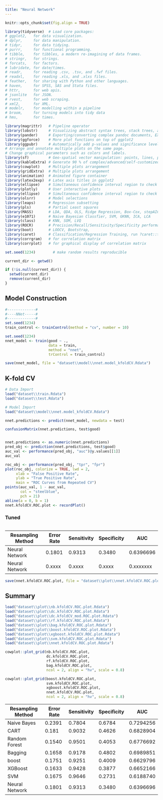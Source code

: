 ```yaml
---
title: "Neural Network"
---
```


```r
knitr::opts_chunk$set(fig.align = TRUE)

library(tidyverse)  # Load core packages: 
# ggplot2,   for data visualization.
# dplyr,     for data manipulation.
# tidyr,     for data tidying.
# purrr,     for functional programming.
# tibble,    for tibbles, a modern re-imagining of data frames.
# stringr,   for strings.
# forcats,   for factors.
# lubridate, for date/times.
# readr,     for reading .csv, .tsv, and .fwf files.
# readxl,    for reading .xls, and .xlxs files.
# feather,   for sharing with Python and other languages.
# haven,     for SPSS, SAS and Stata files.
# httr,      for web apis.
# jsonlite   for JSON.
# rvest,     for web scraping.
# xml2,      for XML.
# modelr,    for modelling within a pipeline
# broom,     for turning models into tidy data
# hms,       for times.

library(magrittr)   # Pipeline operator
library(lobstr)     # Visualizing abstract syntax trees, stack trees, and object sizes
library(pander)     # Exporting/converting complex pandoc documents, EX: df to Pandoc table
library(ggforce)    # More plot functions on top of ggplot2
library(ggpubr)     # Automatically add p-values and significance levels  plots. 
# Arrange and annotate multiple plots on the same page. 
# Change graphical parameters such as colors and labels.
library(sf)         # Geo-spatial vector manipulation: points, lines, polygons
library(kableExtra) # Generate 90 % of complex/advanced/self-customized/beautiful tables
library(cowplot)    # Multiple plots arrangement
library(gridExtra)  # Multiple plots arrangement
library(animation)  # Animated figure container
library(latex2exp)  # Latex axis titles in ggplot2
library(ellipse)    # Simultaneous confidence interval region to check C.I. of 2 slope parameters
library(plotly)     # User interactive plots
library(ellipse)    # Simultaneous confidence interval region to check C.I. of 2 regressors
library(olsrr)      # Model selections 
library(leaps)      # Regression subsetting 
library(pls)        # Partial Least squares
library(MASS)       # LDA, QDA, OLS, Ridge Regression, Box-Cox, stepAIC, etc,.
library(e1071)      # Naive Bayesian Classfier, SVM, GKNN, ICA, LCA
library(class)      # KNN, SOM, LVQ
library(ROCR)       # Precision/Recall/Sensitivity/Specificity performance plot 
library(boot)       # LOOCV, Bootstrap,
library(caret)      # Classification/Regression Training, run ?caret::trainControl
library(corrgram)   # for correlation matrix
library(corrplot)   # for graphical display of correlation matrix

set.seed(1234)        # make random results reproducible

current_dir <- getwd()

if (!is.null(current_dir)) {
  setwd(current_dir)
  remove(current_dir)
}
```

## Model Construction
```r
#-------------#
#----NNet-----#
#-------------#
set.seed(1234)
train_control <- trainControl(method = "cv", number = 10)

set.seed(1234)
nnet_model <- train(good ~ ., 
                    data = train, 
                    method = "nnet", 
                    trControl = train_control)

save(nnet_model, file = "dataset\\model\\nnet.model_kfoldCV.Rdata")
```

## K-fold CV
```r
# Data Import
load("dataset\\train.Rdata")
load("dataset\\test.Rdata")

# Model Import
load("dataset\\model\\nnet.model_kfoldCV.Rdata")

nnet.predictions <- predict(nnet_model, newdata = test)

confusionMatrix(nnet.predictions, test$good)


nnet.predictions <- as.numeric(nnet.predictions)
pred_obj <- prediction(nnet.predictions, test$good)
auc_val <- performance(pred_obj, "auc")@y.values[[1]]
auc_val

roc_obj <- performance(pred_obj, "tpr", "fpr")
plot(roc_obj, colorize = TRUE, lwd = 2,
     xlab = "False Positive Rate", 
     ylab = "True Positive Rate",
     main = "ROC Curves from Repeated CV")
points(auc_val, 1 - auc_val, 
       col = "steelblue", 
       pch = 21)
abline(a = 0, b = 1)
nnet.kfoldCV.ROC.plot <- recordPlot()
```

### Tuned
```r

```

| Resampling Method    | Error Rate | Sensitivity | Specificity | AUC       |
| -------------------- | ---------- | ----------- | ----------- | --------- |
| Neural Network       | 0.1801     | 0.9313      | 0.3480      | 0.6396696 |
| Neural Network       | 0.xxxx     | 0.xxxx      | 0.xxxx      | 0.xxxxxxx |

```r
save(nnet.kfoldCV.ROC.plot, file = "dataset\\plot\\nnet.kfoldCV.ROC.plot.Rdata")
```

## Summary

```r
load("dataset\\plot\\nb.kfoldCV.ROC.plot.Rdata")
load("dataset\\plot\\dc.kfoldCV.ROC.plot.Rdata")
load("dataset\\plot\\dc.kfoldCV_mod.ROC.plot.Rdata")
load("dataset\\plot\\rf.kfoldCV.ROC.plot.Rdata")
load("dataset\\plot\\bag.kfoldCV.ROC.plot.Rdata")
load("dataset\\plot\\boost.kfoldCV.ROC.plot.Rdata")
load("dataset\\plot\\xgboost.kfoldCV.ROC.plot.Rdata")
load("dataset\\plot\\svm.kfoldCV.ROC.plot.Rdata")
load("dataset\\plot\\nnet.kfoldCV.ROC.plot.Rdata")
```

```r
cowplot::plot_grid(nb.kfoldCV.ROC.plot,
                   dc.kfoldCV.ROC.plot,
                   rf.kfoldCV.ROC.plot,
                   bag.kfoldCV.ROC.plot, 
                   ncol = 2, align = "hv", scale = 0.8)

cowplot::plot_grid(boost.kfoldCV.ROC.plot,
                   svm.kfoldCV.ROC.plot,
                   xgboost.kfoldCV.ROC.plot,
                   nnet.kfoldCV.ROC.plot,
                   ncol = 2, align = "hv", scale = 0.8)
```

| Resampling Method | Error Rate | Sensitivity | Specificity | AUC       |
| ----------------- | ---------- | ----------- | ----------- | --------- |
| Naive Bayes       | 0.2391     | 0.7804      | 0.6784      | 0.7294256 |
| CART              | 0.181      | 0.9032      | 0.4626      | 0.6828904 |
| Random Forest     | 0.1540     | 0.9501      | 0.4053      | 0.6776692 |
| Bagging           | 0.1658     | 0.9178      | 0.4802      | 0.6989851 |
| boost             | 0.1751     | 0.9251      | 0.4009      | 0.6629796 |
| XGBoost           | 0.1633     | 0.9428      | 0.3877      | 0.6652166 |
| SVM               | 0.1675     | 0.9646      | 0.2731      | 0.6188740 |
| Neural Network    | 0.1801     | 0.9313      | 0.3480      | 0.6396696 |